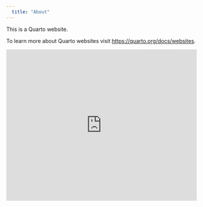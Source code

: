 ```yaml
---
  title: "About"
---
```


This is a Quarto website.

To learn more about Quarto websites visit <https://quarto.org/docs/websites>.

<iframe height="400" width="100%" frameborder="no" src="https://nvedam.shinyapps.io/newapp/">

</iframe>
